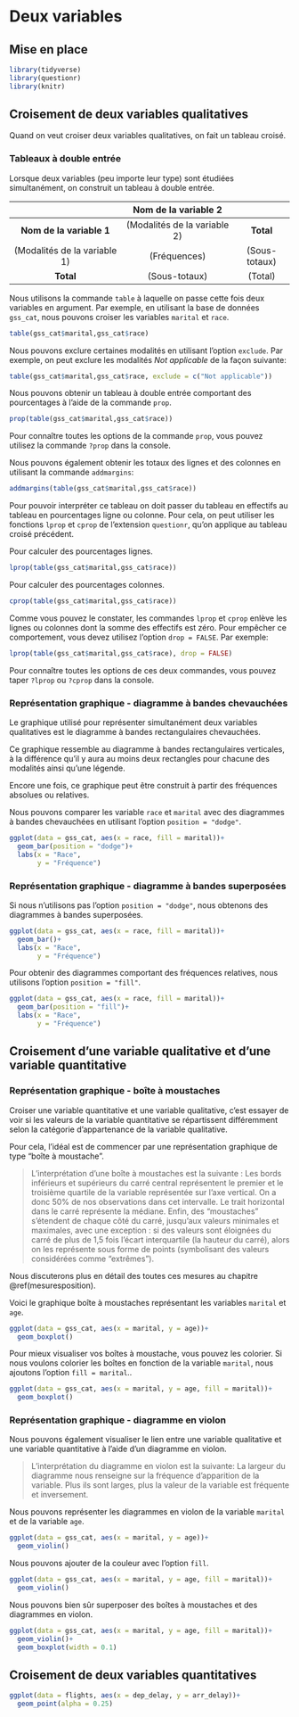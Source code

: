 # Deux variables {#deuxvariables}

## Mise en place

```r
library(tidyverse)
library(questionr)
library(knitr)
```

## Croisement de deux variables qualitatives

Quand on veut croiser deux variables qualitatives, on fait un tableau croisé. 

### Tableaux à double entrée

Lorsque deux variables (peu importe leur type) sont étudiées simultanément, on construit un tableau à double entrée.

|                              |   **Nom de la variable 2**   |               |
|:----------------------------:|:----------------------------:|:-------------:|
|   **Nom de la variable 1**   | (Modalités de la variable 2) |   **Total**   |
| (Modalités de la variable 1) |         (Fréquences)         | (Sous-totaux) |
|           **Total**          |         (Sous-totaux)        |    (Total)    |



Nous utilisons la commande `table` à laquelle on passe cette fois deux variables en argument. Par exemple, en utilisant la base de données `gss_cat`, nous pouvons croiser les variables `marital` et `race`.

```r
table(gss_cat$marital,gss_cat$race)
```

Nous pouvons exclure certaines modalités en utilisant l'option `exclude`. Par exemple, on peut exclure les modalités _Not applicable_ de la façon suivante:

```r
table(gss_cat$marital,gss_cat$race, exclude = c("Not applicable"))
```

Nous pouvons obtenir un tableau à double entrée comportant des pourcentages à l'aide de la commande `prop`.

```r
prop(table(gss_cat$marital,gss_cat$race))
```

Pour connaître toutes les options de la commande `prop`, vous pouvez utilisez la commande `?prop` dans la console.

Nous pouvons également obtenir les totaux des lignes et des colonnes en utilisant la commande `addmargins`:

```r
addmargins(table(gss_cat$marital,gss_cat$race))
```

Pour pouvoir interpréter ce tableau on doit passer du tableau en effectifs au tableau en pourcentages ligne ou colonne. Pour cela, on peut utiliser les fonctions `lprop` et `cprop` de l’extension `questionr`, qu’on applique au tableau croisé précédent.

Pour calculer des pourcentages lignes.

```r
lprop(table(gss_cat$marital,gss_cat$race))
```

Pour calculer des pourcentages colonnes.

```r
cprop(table(gss_cat$marital,gss_cat$race))
```

Comme vous pouvez le constater, les commandes `lprop` et `cprop` enlève les lignes ou colonnes dont la somme des effectifs est zéro. Pour empêcher ce comportement, vous devez utilisez l'option `drop = FALSE`. Par exemple:

```r
lprop(table(gss_cat$marital,gss_cat$race), drop = FALSE)
```

Pour connaître toutes les options de ces deux commandes, vous pouvez taper `?lprop` ou `?cprop` dans la console.

### Représentation graphique - diagramme à bandes chevauchées

Le graphique utilisé pour représenter simultanément deux variables qualitatives est le diagramme à bandes rectangulaires chevauchées. 

Ce graphique ressemble au diagramme à bandes rectangulaires verticales, à la différence qu’il y aura au moins deux rectangles pour chacune des modalités ainsi qu’une légende. 

Encore une fois, ce graphique peut être construit à partir des fréquences absolues ou relatives.

Nous pouvons comparer les variable `race` et `marital` avec des diagrammes à bandes chevauchées en utilisant l'option `position = "dodge"`.

```r
ggplot(data = gss_cat, aes(x = race, fill = marital))+
  geom_bar(position = "dodge")+
  labs(x = "Race",
       y = "Fréquence")
```

### Représentation graphique - diagramme à bandes superposées

Si nous n'utilisons pas l'option `position = "dodge"`, nous obtenons des diagrammes à bandes superposées.

```r
ggplot(data = gss_cat, aes(x = race, fill = marital))+
  geom_bar()+
  labs(x = "Race",
       y = "Fréquence")
```

Pour obtenir des diagrammes comportant des fréquences relatives, nous utilisons l'option `position = "fill"`.

```r
ggplot(data = gss_cat, aes(x = race, fill = marital))+
  geom_bar(position = "fill")+
  labs(x = "Race",
       y = "Fréquence")
```

## Croisement d'une variable qualitative et d'une variable quantitative

### Représentation graphique - boîte à moustaches

Croiser une variable quantitative et une variable qualitative, c’est essayer de voir si les valeurs de la variable quantitative se répartissent différemment selon la catégorie d’appartenance de la variable qualitative.

Pour cela, l’idéal est de commencer par une représentation graphique de type "boîte à moustache".

> L’interprétation d’une boîte à moustaches est la suivante : Les bords inférieurs et supérieurs du carré central représentent le premier et le troisième quartile de la variable représentée sur l’axe vertical. On a donc 50% de nos observations dans cet intervalle. Le trait horizontal dans le carré représente la médiane. Enfin, des “moustaches” s’étendent de chaque côté du carré, jusqu’aux valeurs minimales et maximales, avec une exception : si des valeurs sont éloignées du carré de plus de 1,5 fois l’écart interquartile (la hauteur du carré), alors on les représente sous forme de points (symbolisant des valeurs considérées comme “extrêmes”).

Nous discuterons plus en détail des toutes ces mesures au chapitre \@ref(mesuresposition).

Voici le graphique boîte à moustaches représentant les variables `marital` et `age`.

```r
ggplot(data = gss_cat, aes(x = marital, y = age))+
  geom_boxplot()
```

Pour mieux visualiser vos boîtes à moustache, vous pouvez les colorier. Si nous voulons colorier les boîtes en fonction de la variable `marital`, nous ajoutons l'option `fill = marital`..

```r
ggplot(data = gss_cat, aes(x = marital, y = age, fill = marital))+
  geom_boxplot()
```

### Représentation graphique - diagramme en violon

Nous pouvons également visualiser le lien entre une variable qualitative et une variable quantitative à l'aide d'un diagramme en violon.

> L'interprétation du diagramme en violon est la suivante: La largeur du diagramme nous renseigne sur la fréquence d'apparition de la variable. Plus ils sont larges, plus la valeur de la variable est fréquente et inversement.

Nous pouvons représenter les diagrammes en violon de la variable `marital` et de la variable `age`.

```r
ggplot(data = gss_cat, aes(x = marital, y = age))+
  geom_violin()
```

Nous pouvons ajouter de  la couleur avec l'option `fill`.

```r
ggplot(data = gss_cat, aes(x = marital, y = age, fill = marital))+
  geom_violin()
```

Nous pouvons bien sûr superposer des boîtes à moustaches et des diagrammes en violon.

```r
ggplot(data = gss_cat, aes(x = marital, y = age, fill = marital))+
  geom_violin()+
  geom_boxplot(width = 0.1)
```

## Croisement de deux variables quantitatives

```r
ggplot(data = flights, aes(x = dep_delay, y = arr_delay))+
  geom_point(alpha = 0.25)
```

